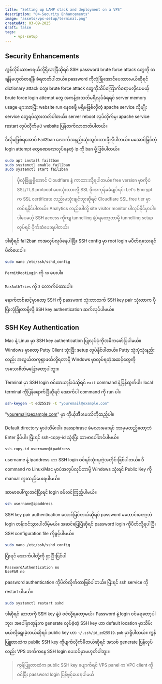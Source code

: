 ```yaml
---
title: "Setting up LAMP stack and deployment on a VPS"
description: "04-Security Enhancements"
image: "assets/vps-setup/terminal.png"
createdAt: 03-09-2025
draft: false
tags:
    - vps-setup
---
```


## Security Enhancements
အွန်လိုင်းဆာဗာရယ်လို့ရှိလာပြီဆိုရင် SSH password brute force attack တွေကို တချိန်မဟုတ်တချိန် ခံရတတ်ပါတယ်။ password ကိုလုံခြုံအောင်ပေးထားမယ်ဆိုရင် dictionary attack တွေ၊ brute force attack တွေကိုသိပ်ကြောက်စရာမလိုပေမယ့် brute force login attempt တွေ အကန့်အသတ်မရှိလုပ်ခံရရင် server memory usage များလာပြီး website run နေစေဖို့ မရှိမဖြစ်လိုတဲ့ apache service လိုမျိုး service တွေရပ်သွားတတ်ပါတယ်။ server reboot လုပ်လိုက်မှ၊ apache service restart လုပ်လိုက်မှပဲ website ပြန်တက်လာတတ်ပါတယ်။

ဒီလိုမဖြစ်ရအောင် Fail2ban လောက်အနည်းဆုံးသွင်းထားဖို့လိုပါတယ်။ မအောင်မြင်တဲ့ login attempt တွေခဏခဏလုပ်နေတဲ့ ip ကို ban ဖို့ဖြစ်ပါတယ်။

```bash
sudo apt install fail2ban
sudo systemctl enable fail2ban
sudo systemctl start fail2ban
```
> ပိုလုံခြုံမှုရှိအောင် Cloudflare နဲ့ ကာထားလို့ရပါတယ်။ free version မှာကိုပဲ SSL/TLS protocol ပေးသုံးထားလို့ SSL ဖိုးအကုန်မခံချင်ရင်၊ Let's Encrypt က SSL certificate လည်းမသုံးချင်ဘူးဆိုရင် Cloudflare SSL free tier မှာတင်ရနိုင်ပါတယ်။ Analytics လည်းပါလို့ site visitor monitor ပါလုပ်နိုင်မှာပါ။ ဒါပေမယ့် SSH access ကိုကျ tunnelling နဲ့ပဲရတော့တာမို့ tunnelling setup လုပ်ရင် ပိုက်ဆံပေးရပါတယ်။

ဒါဆိုရင် fail2ban ကအလုပ်လုပ်နေပါပြီ။ SSH config မှာ root login မပိတ်ရသေးရင် ပိတ်ပေးပါ။

```bash
sudo nano /etc/ssh/sshd_config
```
`PermitRootLogin` ကို `no` ပေးပါ။

`MaxAuthTries` ကို `3` လောက်ပဲထားပါ။

နောက်တစ်ဆင့်မှာတော့ SSH ကို password သုံးတာထက် SSH key pair သုံးတာက ပိုပြီးလုံခြုံတာမို့လို့ SSH key authentication ဆက်လုပ်ပါမယ်။

## SSH Key Authentication
Mac နဲ့ Linux မှာ SSH key authentication ပြုလုပ်ပုံကိုအဓိကဖော်ပြပါမယ်။ Windows မှာတော့ Putty Client သုံးပြီး setup လုပ်နိုင်ပါတယ်။ Putty သုံးပုံသုံးနည်းလည်း အလွယ်တကူရှာဖတ်လို့ရတာမို့ Windows မှာလုပ်ရတဲ့အဆင့်တွေကို အသေးစိတ်မပြောတော့ပါဘူး။

Terminal မှာ SSH login ဝင်ထားတုန်းပဲဆိုရင် `exit` command နဲ့ပြန်ထွက်ပါ။ local terminal ကိုပြန်ရောက်ပြီဆိုရင် အောက်ပါ command ကို run ပါ။

```bash
ssh-keygen -t ed25519 -C "youremail@example.com"
```
"youremail@example.com" မှာ ကိုယ့်အီးမေးလ်ကိုထည့်ပါ။

Default directory မှာပဲသိမ်းပါ။ passphrase ခံမလားမေးရင် ဘာမှမထည့်တော့ဘဲ Enter နှိပ်ပါ။ ပြီးရင် ssh-copy-id သုံးပြီး ဆာဗာပေါ်တင်ပါမယ်။

```bash
ssh-copy-id username@ipaddress
```
username နဲ့ ipaddress ဟာ SSH login ဝင်ရင်သုံးရတဲ့အတိုင်းဖြစ်ပါတယ်။ ဒီ command က Linux/Mac မှာပဲအလုပ်လုပ်တာမို့ Windows သုံးရင် Public Key ကို manual ကူးထည့်ပေးရပါမယ်။ 

ဆာဗာပေါ်ကူးတင်ပြီးရင် login စမ်းဝင်ကြည့်ပါမယ်။

```bash
ssh username@ipaddress
```
SSH key pair authentication အောင်မြင်တယ်ဆိုရင် password မတောင်းတော့ဘဲ login တန်းဝင်သွားပါလိမ့်မယ်။ အဆင်ပြေပြီဆိုရင် password login ကိုပိတ်လို့ရပါပြီ။ SSH configuration file ကိုဖွင့်ပါမယ်။

```bash
sudo nano /etc/ssh/sshd_config
```

ပြီးရင် အောက်ပါတို့ကို ရှာပြီးပြင်ပါ
```
PasswordAuthentication no
UsePAM no
```
password authentication ကိုပိတ်လိုက်တာဖြစ်ပါတယ်။ ပြီးရင် ssh service ကို restart ပါမယ်။

```bash
sudo systemctl restart sshd
```

ဒါဆိုရင် ဆာဗာကို SSH key နဲ့ပဲ ဝင်လို့ရတော့မယ်။ Password နဲ့ login ဝင်မရတော့ပါဘူး။ အပေါ်မှာတုန်းက generate လုပ်ခဲ့တဲ့ SSH key ဟာ default location မှာသိမ်းမယ်လို့ရွေးခဲ့တယ်ဆိုရင် public key ဟာ `~/.ssh/id_ed25519.pub` မှာရှိပါတယ်။ ကွန်ပြူတာထဲက public SSH key ကိုဖျက်လိုက်မိတယ်ဆိုရင် အသစ် generate ပြန်လုပ်လည်း VPS ဘက်ကနေ SSH login ပေးဝင်မှာမဟုတ်ပါဘူး။

> ကွန်ပြူတာထဲက public SSH key ပျောက်ရင် VPS panel က VPC client ကိုဝင်ပြီး password login ပြန်ဖွင့်ပေးရပါမယ်
